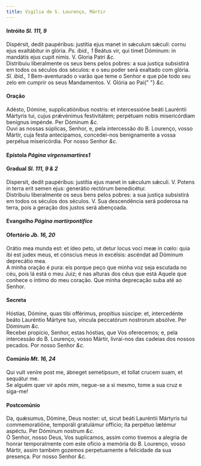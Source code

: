 ```yaml
---
title: Vigília de S. Lourenço, Mártir
---
```


<h4 class="text-center">
  Intróito <em>Sl. 111, 9</em>
</h4>
<div class="container-fluid">
  <div class="row">
    <div class="col-6 dropcaps text-justify">
      Dispérsit, dedit paupéribus: justítia ejus manet in sǽculum sǽculi: cornu
      ejus exaltábitur in glória. <em>Ps. ibid., 1</em> Beátus vir, qui timet
      Dóminum: in mandátis ejus cupit nimis. V. Gloria Patri <em>&c.</em>
    </div>
    <div class="col-6 dropcaps text-justify">
      Distribuiu liberalmente os seus bens pelos pobres: a sua justiça
      subsistirá em todos os séculos dos séculos: e o seu poder será exaltado
      com glória. <em>Sl. ibid., 1</em> Bem-aventurado o varão que teme o Senhor
      e que põe todo seu zelo em cumprir os seus Mandamentos. V. Glória ao Pai{" "}
      <em>&c.</em>
    </div>
  </div>
</div>

<h4 class="text-center">Oração</h4>
<div class="container-fluid">
  <div class="row">
    <div class="col-6 dropcaps text-justify">
      Adésto, Dómine, supplicatiónibus nostris: et intercessióne beáti Lauréntii
      Mártyris tui, cujus prǽvénimus festivitátem; perpétuam nobis misericórdiam
      benígnus impénde. Per Dóminum <em>&c.</em>
    </div>
    <div class="col-6 dropcaps text-justify">
      Ouvi as nossas súplicas, Senhor, e, pela intercessão do B. Lourenço, vosso
      Mártir, cuja festa antecipamos, concedei-nos benignamente a vossa perpétua
      misericórdia. Por nosso Senhor <em>&c.</em>
    </div>
  </div>
</div>

<h4 class="text-center">
  Epístola <em>Página virgensmartires1</em>
</h4>

<h4 class="text-center">
  Gradual <em>Sl. 111, 9 & 2</em>
</h4>
<div class="container-fluid">
  <div class="row">
    <div class="col-6 dropcaps text-justify">
      Dispersit, dedit paupéribus: justítia ejus manet in sǽculum sǽculi. V.
      Potens in terra erit semen ejus: generátio rectórum benedicétur.
    </div>
    <div class="col-6 dropcaps text-justify">
      Distribuiu liberalmente os seus bens pelos pobres: a sua justiça
      subsistirá em todos os séculos dos séculos. V. Sua descendência será
      poderosa na terra, pois a geração dos justos será abençoada.
    </div>
  </div>
</div>

<h4 class="text-center">
  Evangelho <em>Página martirpontifice</em>
</h4>

<h4 class="text-center">
  Ofertório <em>Jb. 16, 20</em>
</h4>
<div class="container-fluid">
  <div class="row">
    <div class="col-6 dropcaps text-justify">
      Orátio mea munda est: et ídeo peto, ut detur locus voci meæ in cœlo: quia
      ibi est judex meus, et cónscius meus in excélsis: ascéndat ad Dóminum
      deprecátio mea.
    </div>
    <div class="col-6 dropcaps text-justify">
      A minha oração é pura: eis porque peço que minha voz seja escutada no céu,
      pois lá está o meu Juiz; é nas alturas dos céus que está Aquele que
      conhece o íntimo do meu coração. Que minha deprecação suba até ao Senhor.
    </div>
  </div>
</div>

<h4 class="text-center">Secreta</h4>
<div class="container-fluid">
  <div class="row">
    <div class="col-6 dropcaps text-justify">
      Hóstias, Dómine, quas tibi offérimus, propítius súscipe: et, intercedénte
      beáto Lauréntio Mártyre tuo, víncula peccatórum nostrorum absólve. Per
      Dóminum <em>&c.</em>
    </div>
    <div class="col-6 dropcaps text-justify">
      Recebei propício, Senhor, estas hóstias, que Vos oferecemos; e, pela
      intercessão do B. Lourenço, vosso Mártir, livrai-nos das cadeias dos
      nossos pecados. Por nosso Senhor <em>&c.</em>
    </div>
  </div>
</div>

<h4 class="text-center">
  Comúnio <em>Mt. 16, 24</em>
</h4>
<div class="container-fluid">
  <div class="row">
    <div class="col-6 dropcaps text-justify">
      Qui vult veníre post me, ábneget semetípsum, et tollat crucem suam, et
      sequátur me.
    </div>
    <div class="col-6 dropcaps text-justify">
      Se alguém quer vir após mim, negue-se a si mesmo, tome a sua cruz e
      siga-me!
    </div>
  </div>
</div>

<h4 class="text-center">Postcomúnio</h4>
<div class="container-fluid">
  <div class="row">
    <div class="col-6 dropcaps text-justify">
      Da, quǽsumus, Dómine, Deus noster: ut, sicut beáti Lauréntii Mártyris tui
      commemoratióne, temporáli gratulámur offício; ita perpétuo lætémur
      aspéctu. Per Dóminum nostrum <em>&c.</em>
    </div>
    <div class="col-6 dropcaps text-justify">
      Ó Senhor, nosso Deus, Vos suplicamos, assim como tivemos a alegria de
      honrar temporalmente com este ofício a memória do B. Lourenço, vosso
      Mártir, assim também gozemos perpetuamente a felicidade da sua presença.
      Por nosso Senhor <em>&c.</em>
    </div>
  </div>
</div>
